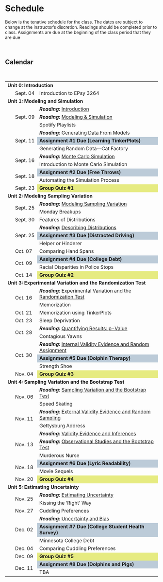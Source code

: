 # Schedule

Below is the tenative schedule for the class. The dates are subject to change at the instructor's discretion. Readings should be completed prior to class. Assignments are due at the beginning of the class period that they are due

<br />

## Calendar

<br />

<table class="table">
<tbody>

<tr>
<td colspan="3"><b>Unit 0: Introduction</b></td>
</tr>

<tr>
<td align="center" style="vertical-align:middle;width:5%;">&nbsp;</td>
<td style="width:15%;">Sept. 04</td>
<td style="vertical-align:middle;width:80%;">Introduction to EPsy 3264</td>
</tr>

<tr>
<td colspan="3">**Unit 1: Modeling and Simulation**</td>
</tr>

<tr>
<td rowspan="3" align="center" style="vertical-align:middle;">&nbsp;</td>
<td rowspan="3" style="vertical-align:middle;">Sept. 09</td>
<td style="vertical-align:middle;">**_Reading:_** [Introduction](https://zief0002.github.io/statistical-thinking/introduction.html)</td>
</tr>

<tr>
<td style="vertical-align:middle;">**_Reading:_** [Modeling &amp; Simulation](https://zief0002.github.io/statistical-thinking/modeling-simulation.html)</td>
</tr>

<tr>
<td style="vertical-align:middle;">Spotify Playlists</td>
</tr>


<tr>
<td rowspan="3" align="center" style="vertical-align:middle;">&nbsp;</td>
<td rowspan="3" style="vertical-align:middle;">Sept. 11</td>
<td style="vertical-align:middle;">**_Reading:_** [Generating Data From Models](https://zief0002.github.io/statistical-thinking/generating-data-from-models.html)</td>
</tr>

<tr>
<td style="vertical-align:middle;" bgcolor="#bccBd8">**Assignment &#35;1 Due (Learning TinkerPlots)**</td>
</tr>

<tr>
<td style="vertical-align:middle;">Generating Random Data&mdash;Cat Factory</td>
</tr>


<tr>
<td rowspan="2" align="center" style="vertical-align:middle;">&nbsp;</td>
<td rowspan="2" style="vertical-align:middle;">Sept. 16</td>
<td style="vertical-align:middle;">**_Reading:_** [Monte Carlo Simulation](https://zief0002.github.io/statistical-thinking/monte-carlo-simulation.html)</td>
</tr>

<tr>
<td style="vertical-align:middle;">Introduction to Monte Carlo Simulation</td>
</tr>

<tr>
<td rowspan="2" align="center" style="vertical-align:middle;">&nbsp;</td>
<td rowspan="2" style="vertical-align:middle;">Sept. 18</td>
<td style="vertical-align:middle;" bgcolor="#bccBd8">**Assignment &#35;2 Due (Free Throws)**</td>
</tr>

<tr>
<td style="vertical-align:middle;">Automating the Simulation Process</td>
</tr>

<tr>
<td align="center" style="vertical-align:middle;">&nbsp;</td>
<td style="vertical-align:middle;">Sept. 23</td>
<td style="vertical-align:middle;" bgcolor="#e6eb81">**Group Quiz &#35;1**</td>
</tr>

<tr>
<td colspan="3">**Unit 2: Modeling Sampling Variation**</td>
</tr>

<tr>
<td rowspan="2" align="center" style="vertical-align:middle;">&nbsp;</td>
<td rowspan="2" style="vertical-align:middle;">Sept. 25</td>
<td style="vertical-align:middle;">**_Reading:_** [Modeling Sampling Variation](https://zief0002.github.io/statistical-thinking/modeling-sampling-variation.html)</td>
</tr>

<tr>
<td style="vertical-align:middle;">Monday Breakups</td>
</tr>

<tr>
<td align="center" style="vertical-align:middle;">&nbsp;</td>
<td style="vertical-align:middle;">Sept. 30</td>
<td style="vertical-align:middle;">Features of Distributions</td>
</tr>

<tr>
<td rowspan="3" align="center" style="vertical-align:middle;">&nbsp;</td>
<td rowspan="3" style="vertical-align:middle;">Sept. 25</td>
<td style="vertical-align:middle;">**_Reading:_** [Describing Distributions](https://zief0002.github.io/statistical-thinking/describing-distributions.html)</td>
</tr>

<tr>
<td style="vertical-align:middle;" bgcolor="#bccBd8">**Assignment &#35;3 Due (Distracted Driving)**</td>
</tr>

<tr>
<td style="vertical-align:middle;">Helper or Hinderer</td>
</tr>

<tr>
<td align="center" style="vertical-align:middle;">&nbsp;</td>
<td style="vertical-align:middle;">Oct. 07</td>
<td style="vertical-align:middle;">Comparing Hand Spans</td>
</tr>

<tr>
<td rowspan="2" align="center" style="vertical-align:middle;">&nbsp;</td>
<td rowspan="2" style="vertical-align:middle;">Oct. 09</td>
<td style="vertical-align:middle;" bgcolor="#bccBd8">**Assignment &#35;4 Due (College Debt)**</td>
</tr>

<tr>
<td style="vertical-align:middle;">Racial Disparities in Police Stops</td>
</tr>

<tr>
<td align="center" style="vertical-align:middle;">&nbsp;</td>
<td style="vertical-align:middle;">Oct. 14</td>
<td style="vertical-align:middle;" bgcolor="#e6eb81">**Group Quiz &#35;2**</td>
</tr>

<tr>
<td colspan="3">**Unit 3: Experimental Variation and the Randomization Test**</td>
</tr>

<tr>
<td rowspan="2" align="center" style="vertical-align:middle;">&nbsp;</td>
<td rowspan="2" style="vertical-align:middle;">Oct. 16</td>
<td style="vertical-align:middle;">**_Reading:_** [Experimental Variation and the Randomization Test](https://zief0002.github.io/statistical-thinking/experimental-variation-and-the-randomization-test.html)</td>
</tr>

<tr>
<td style="vertical-align:middle;">Memorization</td>
</tr>

<tr>
<td align="center" style="vertical-align:middle;">&nbsp;</td>
<td style="vertical-align:middle;">Oct. 21</td>
<td style="vertical-align:middle;">Memorization using TinkerPlots</td>
</tr>

<tr>
<td align="center" style="vertical-align:middle;">&nbsp;</td>
<td style="vertical-align:middle;">Oct. 23</td>
<td style="vertical-align:middle;">Sleep Deprivation</td>
</tr>

<tr>
<td rowspan="2" align="center" style="vertical-align:middle;">&nbsp;</td>
<td rowspan="2" style="vertical-align:middle;">Oct. 28</td>
<td style="vertical-align:middle;">**_Reading:_** [Quantifying Results: p-Value](https://zief0002.github.io/statistical-thinking/quantifying-results-p-value.html)</td>
</tr>

<tr>
<td style="vertical-align:middle;">Contagious Yawns</td>
</tr>

<tr>
<td rowspan="3" align="center" style="vertical-align:middle;">&nbsp;</td>
<td rowspan="3" style="vertical-align:middle;">Oct. 30</td>
<td style="vertical-align:middle;">**_Reading:_** [Internal Validity Evidence and Random Assignment](https://zief0002.github.io/statistical-thinking/internal-validity-evidence-and-random-assignment.html)</td>
</tr>

<tr>
<td style="vertical-align:middle;" bgcolor="#bccBd8">**Assignment &#35;5 Due (Dolphin Therapy)**</td>
</tr>

<tr>
<td style="vertical-align:middle;">Strength Shoe</td>
</tr>

<tr>
<td align="center" style="vertical-align:middle;">&nbsp;</td>
<td style="vertical-align:middle;">Nov. 04</td>
<td style="vertical-align:middle;" bgcolor="#e6eb81">**Group Quiz &#35;3**</td>
</tr>

<tr>
<td colspan="3">**Unit 4: Sampling Variation and the Bootstrap Test**</td>
</tr>

<tr>
<td rowspan="2" align="center" style="vertical-align:middle;">&nbsp;</td>
<td rowspan="2" style="vertical-align:middle;">Nov. 06</td>
<td style="vertical-align:middle;">**_Reading:_** [Sampling Variation and the Bootstrap Test](https://zief0002.github.io/statistical-thinking/sampling-variation-and-the-bootstrap-test.html)</td>
</tr>

<tr>
<td style="vertical-align:middle;">Speed Skating</td>
</tr>

<tr>
<td rowspan="2" align="center" style="vertical-align:middle;">&nbsp;</td>
<td rowspan="2" style="vertical-align:middle;">Nov. 11</td>
<td style="vertical-align:middle;">**_Reading:_** [External Validity Evidence and Random Sampling](https://zief0002.github.io/statistical-thinking/external-validity-evidence-and-random-sampling.html)</td>
</tr>

<tr>
<td style="vertical-align:middle;">Gettysburg Address</td>
</tr>

<tr>
<td rowspan="3" align="center" style="vertical-align:middle;">&nbsp;</td>
<td rowspan="3" style="vertical-align:middle;">Nov. 13</td>
<td style="vertical-align:middle;">**_Reading:_** [Validity Evidence and Inferences](https://zief0002.github.io/statistical-thinking/validity-evidence-and-inferences.html)</td>
</tr>

<tr>
<td style="vertical-align:middle;">**_Reading:_** [Observational Studies and the Bootstrap Test](https://zief0002.github.io/statistical-thinking/observational-studies-and-the-bootstrap-test.html)</td>
</tr>

<tr>
<td style="vertical-align:middle;">Murderous Nurse</td>
</tr>

<tr>
<td rowspan="2" align="center" style="vertical-align:middle;">&nbsp;</td>
<td rowspan="2" style="vertical-align:middle;">Nov. 18</td>
<td style="vertical-align:middle;" bgcolor="#bccBd8">**Assignment &#35;6 Due (Lyric Readability)**</td>
</tr>

<tr>
<td style="vertical-align:middle;">Movie Sequels</td>
</tr>

<tr>
<td align="center" style="vertical-align:middle;">&nbsp;</td>
<td style="vertical-align:middle;">Nov. 20</td>
<td style="vertical-align:middle;" bgcolor="#e6eb81">**Group Quiz &#35;4**</td>
</tr>

<tr>
<td colspan="3">**Unit 5: Estimating Uncertainty**</td>
</tr>

<tr>
<td rowspan="2" align="center" style="vertical-align:middle;">&nbsp;</td>
<td rowspan="2" style="vertical-align:middle;">Nov. 25</td>
<td style="vertical-align:middle;">**_Reading:_** [Estimating Uncertainty](https://zief0002.github.io/statistical-thinking/estimating-uncertainty.html)</td>
</tr>

<tr>
<td style="vertical-align:middle;">Kissing the ‘Right’ Way</td>
</tr>

<tr>
<td align="center" style="vertical-align:middle;">&nbsp;</td>
<td style="vertical-align:middle;">Nov. 27</td>
<td style="vertical-align:middle;">Cuddling Preferences</td>
</tr>

<tr>
<td rowspan="3" align="center" style="vertical-align:middle;">&nbsp;</td>
<td rowspan="3" style="vertical-align:middle;">Dec. 02</td>
<td style="vertical-align:middle;">**_Reading:_** [Uncertainty and Bias](https://zief0002.github.io/statistical-thinking/uncertainty-and-bias.html)</td>
</tr>

<tr>
<td style="vertical-align:middle;" bgcolor="#bccBd8">**Assignment &#35;7 Due (College Student Health Survey)**</td>
</tr>

<tr>
<td style="vertical-align:middle;">Minnesota College Debt</td>
</tr>

<tr>
<td align="center" style="vertical-align:middle;">&nbsp;</td>
<td style="vertical-align:middle;">Dec. 04</td>
<td style="vertical-align:middle;">Comparing Cuddling Preferences</td>
</tr>

<tr>
<td align="center" style="vertical-align:middle;">&nbsp;</td>
<td style="vertical-align:middle;">Dec. 09</td>
<td style="vertical-align:middle;" bgcolor="#e6eb81">**Group Quiz &#35;5**</td>
</tr>

<tr>
<td rowspan="2" align="center" style="vertical-align:middle;">&nbsp;</td>
<td rowspan="2" style="vertical-align:middle;">Dec. 11</td>
<td style="vertical-align:middle;" bgcolor="#bccBd8">**Assignment &#35;8 Due (Dolphins and Pigs)**</td>
</tr>

<tr>
<td style="vertical-align:middle;">TBA</td>
</tr>

</tbody>
</table>    

